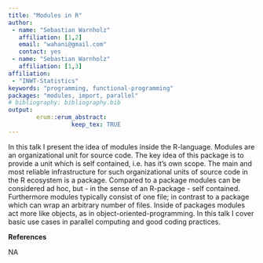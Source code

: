 ```yaml
---
title: "Modules in R"
author:
 - name: "Sebastian Warnholz"
   affiliation: [1,2]
   email: "wahani@gmail.com"
   contact: yes
 - name: "Sebastian Warnholz"
   affiliation: [1,3]
affiliation:
 - "INWT-Statistics"
keywords: "programming, functional-programming"
packages: "modules, import, parallel"
# bibliography: bibliography.bib
output:  
        erum::erum_abstract:
                  keep_tex: TRUE
---
```


In this talk I present the idea of modules inside the R-language.
Modules are an organizational unit for source code. The key idea of this
package is to provide a unit which is self contained, i.e. has it's own
scope. The main and most reliable infrastructure for such organizational
units of source code in the R ecosystem is a package. Compared to a
package modules can be considered ad hoc, but - in the sense of an
R-package - self contained. Furthermore modules typically consist of one
file; in contrast to a package which can wrap an arbitrary number of
files. Inside of packages modules act more like objects, as in
object-oriented-programming. In this talk I cover basic use cases in
parallel computing and good coding practices.

**References**

NA
